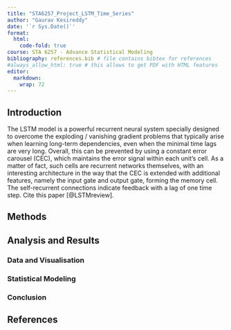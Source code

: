 ```yaml
---
title: "STA6257_Project_LSTM_Time_Series"
author: "Gaurav Kesireddy"
date: '`r Sys.Date()`'
format:
  html:
    code-fold: true
course: STA 6257 - Advance Statistical Modeling
bibliography: references.bib # file contains bibtex for references
#always_allow_html: true # this allows to get PDF with HTML features
editor: 
  markdown: 
    wrap: 72
---
```


## Introduction

The LSTM model is a powerful recurrent neural system specially designed
to overcome the exploding / vanishing gradient problems that typically
arise when learning long-term dependencies, even when the minimal time
lags are very long. Overall, this can be prevented by using a constant
error carousel (CEC), which maintains the error signal within each
unit's cell. As a matter of fact, such cells are recurrent networks
themselves, with an interesting architecture in the way that the CEC is
extended with additional features, namely the input gate and output
gate, forming the memory cell. The self-recurrent connections indicate
feedback with a lag of one time step. Cite this paper [@LSTMreview].

## Methods

## Analysis and Results

### Data and Visualisation

### Statistical Modeling

### Conclusion

## References
